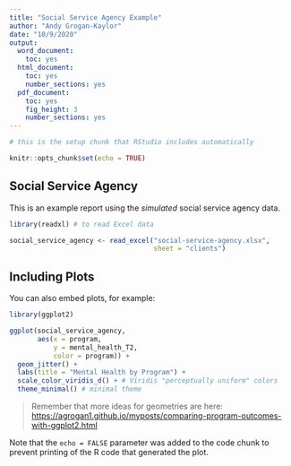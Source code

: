 ```yaml
---
title: "Social Service Agency Example"
author: "Andy Grogan-Kaylor"
date: "10/9/2020"
output:
  word_document:
    toc: yes
  html_document:
    toc: yes
    number_sections: yes
  pdf_document:
    toc: yes
    fig_height: 3
    number_sections: yes
---
```


```r

# this is the setup chunk that RStudio includes automatically

knitr::opts_chunk$set(echo = TRUE)

```

## Social Service Agency

This is an example report using the *simulated* social service agency data.

```r

library(readxl) # to read Excel data

social_service_agency <- read_excel("social-service-agency.xlsx", 
                                    sheet = "clients")

```

## Including Plots

You can also embed plots, for example:

```r

library(ggplot2)

ggplot(social_service_agency,
       aes(x = program,
           y = mental_health_T2,
           color = program)) +
  geom_jitter() +
  labs(title = "Mental Health by Program") +
  scale_color_viridis_d() + # Viridis "perceptually uniform" colors
  theme_minimal() # minimal theme

```

> Remember that more ideas for geometries are here: 
[https://agrogan1.github.io/myposts/comparing-program-outcomes-with-ggplot2.html](https://agrogan1.github.io/myposts/comparing-program-outcomes-with-ggplot2.html)

Note that the `echo = FALSE` parameter was added to the code chunk to prevent printing of the R code that generated the plot.
